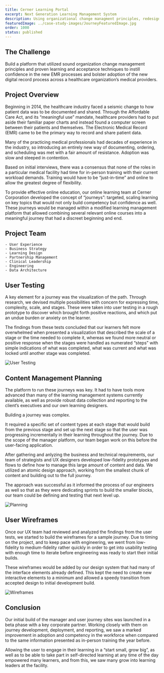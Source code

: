 ```yaml
---
title: Cerner Learning Portal
excerpt: Next Generation Learning Management System
description: Using organizational change managment principles, redesign the learning experience for healthcare professionals
featuredImage: ../case-study-images/JourneyFeaturedImage.jpg
order: 1000
status: published
---
```


<section id="challenge">

## The Challenge

Build a platform that utilized sound organization change management principles and proven learning and acceptance techniques to instill confidence in the new EMR processes and bolster adoption of the new digital record process across a healthcare organization’s medical providers.

</section>
<section id="overview">

## Project Overview
Beginning in 2014, the healthcare industry faced a seismic change to how patient data was to be documented and shared. Through the Affordable Care Act, and its “meaningful use” mandate, healthcare providers had to put aside their familiar paper charts and instead found a computer screen between their patients and themselves. The Electronic Medical Record (EMR) came to be the primary way to record and share patient data.

Many of the practicing medical professionals had decades of experience in the industry, so introducing an entirely new way of documenting, ordering, and scheduling was met with a fair amount of resistance. Adoption was slow and steeped in contention.

Based on initial interviews, there was a consensus that none of the roles in a particular medical facility had time for in-person training with their current workload demands. Training would have to be “just-in-time” and online to allow the greatest degree of flexibility.

To provide effective online education, our online learning team at Cerner Corporation developed the concept of “journeys”: targeted, scaling learning on key topics that would not only build competency but confidence as well. These journeys would be managed within a modified learning management platform that allowed combining several relevant online courses into a meaningful journey that had a discreet beginning and end.

</section>
<section id="project-team" className="tags">

## Project Team

    - User Experience
    - Business Strategy
    - Learning Design
    - Partnership Management
    - Clinical Leadership
    - Engineering
    - Data Architecture

</section>
<section id="user-testing">

## User Testing
A key element for a journey was the visualization of the path. Through research, we devised multiple possibilities with concern for expressing time, complexity, scale, and stages. These were taken into user testing in a rough prototype to discover which brought forth positive reactions, and which put an undue burden or anxiety on the learner.

The findings from these tests concluded that our learners felt more overwhelmed when presented a visualization that described the scale of a stage or the time needed to complete it, whereas we found more neutral or positive response when the stages were handled as numerated “steps” with simple indications of what was completed, what was current and what was locked until another stage was completed.

![User Testing](../case-study-images/ProgressionTests-80-1.jpg)

</section>
<section id="planning">

## Content Management Planning

The platform to run these journeys was key. It had to have tools more advanced than many of the learning management systems currently available, as well as provide robust data collection and reporting to the client’s executives and our own learning designers.

Building a journey was complex.

It required a specific set of content types at each stage that would build from the previous stage and set up the next stage so that the user was progressing incrementally in their learning throughout the journey. Due to the scope of the manager platform, our team began work on this before the user-facing application.

After gathering and anlyzing the business and technical requirements, our team of strategists and UX designers developed low-fidelity prototypes and flows to define how to manage this large amount of content and data. We utilized an atomic design approach, working from the smallest chunk of content and building out to the full journey.

The approach was successful as it informed the process of our engineers as well so that as they were dedicating sprints to build the smaller blocks, our team could be defining and testing that next level up.

![Planning](../case-study-images/OJourney-Builder-Wires-80.jpg)

</section>
<section id="wireframes">

## User Wireframes
Once our UX team had reviewed and analyzed the findings from the user tests, we started to build the wireframes for a sample journey. Due to timing on the project, and to keep pace with engineering, we went from low-fidelity to medium-fidelity rather quickly in order to get into usability testing with enough time to iterate before engineering was ready to start their initial builds.

These wireframes would be added by our design system that had many of the interface elements already defined. This kept the need to create new interactive elements to a minimum and allowed a speedy transition from accepted design to initial development build.

![Wireframes](../case-study-images/JournyUserWires.jpg)

</section>
<section id="conclusion">

## Conclusion
Our initial build of the manager and user journey sites was launched in a beta phase with a key corporate partner. Working closely with them on journey development, deployment, and reporting, we saw a marked improvement in adoption and competency in the workforce when compared to the same information presented as in-person training the year before.

Allowing the user to engage in their learning in a “start small, grow big”, as well as to be able to take part in self-directed learning at any time of the day empowered many learners, and from this, we saw many grow into learning leaders at the facility.

</section>